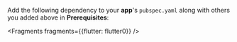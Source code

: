 Add the following dependency to your **app**'s `pubspec.yaml` along with others you added above in **Prerequisites**:


<Fragments fragments={{flutter: flutter0}} />